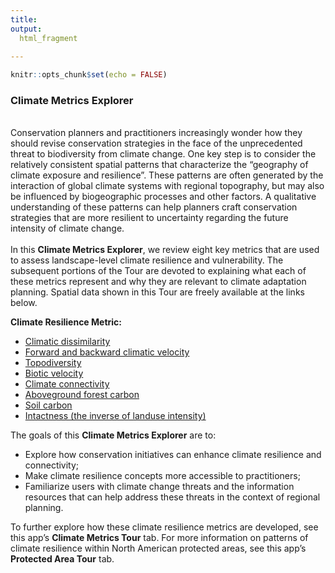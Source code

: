```yaml
---
title: 
output:
  html_fragment
    
---
```

```r
knitr::opts_chunk$set(echo = FALSE)
```
### **Climate Metrics Explorer**
<br>
Conservation planners and practitioners increasingly wonder how they should revise conservation strategies in the face of the unprecedented threat to biodiversity from climate change. One key step is to consider the relatively consistent spatial patterns that characterize the "geography of climate exposure and resilience". These patterns are often generated by the interaction of global climate systems with regional topography, but may also be influenced by biogeographic processes and other factors. A qualitative understanding of these patterns can help planners craft conservation strategies that are more resilient to uncertainty regarding the future intensity of climate change.
<br>
<br>
In this **Climate Metrics Explorer**, we review eight key metrics that are used to assess landscape-level climate resilience and vulnerability. The subsequent portions of the Tour are devoted to explaining what each of these metrics represent and why they are relevant to climate adaptation planning. Spatial data shown in this Tour are freely available at the links below.

  
  **Climate Resilience Metric:**
  
  * [Climatic dissimilarity](https://adaptwest.databasin.org/pages/climatic-dissimilarity) 
  * [Forward and backward climatic velocity](https://adaptwest.databasin.org/pages/adaptwest-velocitywna)
  * [Topodiversity](https://adaptwest.databasin.org/pages/environmental-diversity-north-america)
  * [Biotic velocity](https://adaptwest.databasin.org/pages/climatic-macrorefugia-for-trees-and-songbirds)
  * [Climate connectivity](https://adaptwest.databasin.org/pages/climate-connectivity-north-america)
  * [Aboveground forest carbon](http://globbiomass.org/wp-content/uploads/GB_Maps/Globbiomass_global_dataset.html)
  * [Soil carbon](https://data.isric.org/geonetwork/srv/eng/catalog.search#/metadata/c02ddf8b-cbfb-4533-a9c3-7bf0790fd042)
  * [Intactness (the inverse of landuse intensity)](https://figshare.com/articles/Global_Human_Modification/7283087)
  

The goals of this **Climate Metrics Explorer** are to:

  * Explore how conservation initiatives can enhance climate resilience and connectivity;
  * Make climate resilience concepts more accessible to practitioners;
  * Familiarize users with climate change threats and the information resources that can help address these threats in the context of regional planning.
  
To further explore how these climate resilience metrics are developed, see this app's **Climate Metrics Tour** tab. For more information on patterns of climate resilience within North American protected areas, see this app's **Protected Area Tour** tab. 

